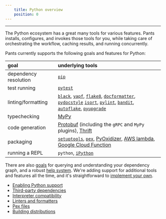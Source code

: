 ```yaml
---
    title: Python overview
    position: 0
---
```


---

The Python ecosystem has a great many tools for various features. Pants installs, configures, and invokes those tools for you, while taking care of orchestrating the workflow, caching results, and running concurrently.

Pants currently supports the following goals and features for Python:

| goal                  | underlying tools                                                                                                                                                                                                                                                                                                                                                          |
| :-------------------- | :------------------------------------------------------------------------------------------------------------------------------------------------------------------------------------------------------------------------------------------------------------------------------------------------------------------------------------------------------------------------ |
| dependency resolution | [`pip`](doc:python-third-party-dependencies)                                                                                                                                                                                                                                                                                                                              |
| test running          | [`pytest`](doc:python-test-goal)                                                                                                                                                                                                                                                                                                                                          |
| linting/formatting    | [`black`](doc:reference-black), [`yapf`](doc:reference-yapf), [`flake8`](doc:reference-flake8), [`docformatter`](doc:reference-docformatter), [`pydocstyle`](doc:reference-pydocstyle) [`isort`](doc:reference-isort), [`pylint`](doc:reference-pylint), [`bandit`](doc:reference-bandit), [`autoflake`](doc:reference-autoflake), [`pyupgrade`](doc:reference-pyupgrade) |
| typechecking          | [MyPy](doc:python-check-goal)                                                                                                                                                                                                                                                                                                                                             |
| code generation       | [Protobuf](doc:protobuf-python) (including the `gRPC` and `MyPy` plugins), [Thrift](doc:thrift-python)                                                                                                                                                                                                                                                                    |
| packaging             | [`setuptools`](doc:python-distributions), [`pex`](doc:python-package-goal), [PyOxidizer](doc:pyoxidizer), [AWS lambda](doc:awslambda-python), [Google Cloud Function](doc:google-cloud-function-python)                                                                                                                                                                   |
| running a REPL        | `python`, [`iPython`](doc:python-repl-goal)                                                                                                                                                                                                                                                                                                                               |

There are also [goals](doc:project-introspection) for querying and understanding your dependency graph, and a robust [help system](doc:command-line-help). We're adding support for additional tools and features all the time, and it's straightforward to [implement your own](doc:plugins-overview).

- [Enabling Python support](doc:python-backend)
- [Third-party dependencies](doc:python-third-party-dependencies)
- [Interpreter compatibility](doc:python-interpreter-compatibility)
- [Linters and formatters](doc:python-linters-and-formatters)
- [Pex files](doc:pex-files)
- [Building distributions](doc:python-distributions)

